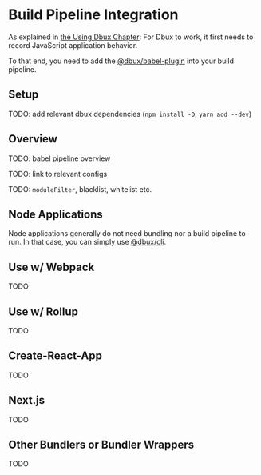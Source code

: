 # Build Pipeline Integration

As explained in [the Using Dbux Chapter](../using-dbux/overview#enabling-dbux): For Dbux to work, it first needs to record JavaScript application behavior.

To that end, you need to add the [@dbux/babel-plugin](./dbux-babel-plugin) into your build pipeline.

<TOC toc={toc} />


## Setup

TODO: add relevant dbux dependencies (`npm install -D`, `yarn add --dev`)

## Overview

TODO: babel pipeline overview

TODO: link to relevant configs

TODO: `moduleFilter`, blacklist, whitelist etc.


## Node Applications

Node applications generally do not need bundling nor a build pipeline to run. In that case, you can simply use [@dbux/cli](./dbux-cli).


## Use w/ Webpack

TODO

## Use w/ Rollup

TODO

## Create-React-App

TODO

## Next.js

TODO

## Other Bundlers or Bundler Wrappers

TODO
